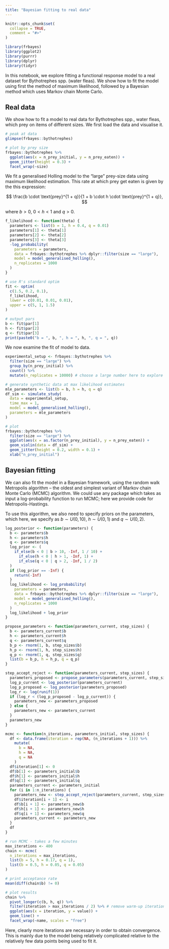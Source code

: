 ```yaml
---
title: "Bayesian fitting to real data"
---
```


```r
knitr::opts_chunk$set(
  collapse = TRUE,
  comment = "#>"
)
```

```r
library(frbayes)
library(ggplot2)
library(purrr)
library(dplyr)
library(tidyr)
```


In this notebook, we explore fitting a functional response model to a real dataset for Bythotrephes spp. (water fleas). We show how to fit the model using first the method of maximum likelihood, followed by a Bayesian method which uses Markov chain Monte Carlo.

## Real data
We show how to fit a model to real data for Bythotrephes spp., water fleas, which prey on items of different sizes. We first load the data and visualise it.
```r
# peak at data
glimpse(frbayes::bythotrephes)

# plot by prey size
frbayes::bythotrephes %>%
  ggplot(aes(x = n_prey_initial, y = n_prey_eaten)) +
  geom_jitter(height = 0.3) +
  facet_wrap(~size)
```

We fit a generalised Holling model to the "large" prey-size data using maximum likelihood estimation. This rate at which prey get eaten is given by the this expression:

$$
\frac{b \cdot \text{prey}^{1 + q}}{1 + b \cdot h \cdot \text{prey}^{1 + q}},
$$

where $b>0$, $0<h<1$ and $q>0$.

```r
f_likelihood <- function(theta) {
  parameters <- list(b = 1, h = 0.4, q = 0.01)
  parameters[1] <- theta[1]
  parameters[2] <- theta[2]
  parameters[3] <- theta[3]
  -log_probability(
    parameters = parameters,
    data = frbayes::bythotrephes %>% dplyr::filter(size == "large"),
    model = model_generalised_holling(),
    n_replicates = 1000
  )
}

# use R's standard optim
fit <- optim(
  c(1.5, 0.2, 0.1),
  f_likelihood,
  lower = c(0.01, 0.01, 0.01),
  upper = c(5, 1, 1.5)
)

# output pars
b <- fit$par[1]
h <- fit$par[2]
q <- fit$par[3]
print(paste0("b = ", b, ", h = ", h, ", q = ", q))
```

We now examine the fit of model to data.
```r
experimental_setup <- frbayes::bythotrephes %>%
  filter(size == "large") %>%
  group_by(n_prey_initial) %>%
  count() %>%
  mutate(n_replicates = 10000) # choose a large number here to explore full predictive distribution

# generate synthetic data at max likelihood estimates
mle_parameters <- list(b = b, h = h, q = q)
df_sim <- simulate_study(
  data = experimental_setup,
  time_max = 1,
  model = model_generalised_holling(),
  parameters = mle_parameters
)

# plot
frbayes::bythotrephes %>%
  filter(size == "large") %>%
  ggplot(aes(x = as.factor(n_prey_initial), y = n_prey_eaten)) +
  geom_violin(data = df_sim) +
  geom_jitter(height = 0.2, width = 0.1) +
  xlab("n_prey_initial")
```


## Bayesian fitting
We can also fit the model in a Bayesian framework, using the random walk Metropolis algorithm -- the oldest and simplest variant of Markov chain Monte Carlo (MCMC) algorithm. We could use any package which takes as input a log-probability function to run MCMC; here we provide code for Metropolis-Hastings.

To use this algorithm, we also need to specify priors on the parameters, which here, we specify as $b\sim U(0, 10)$, $h\sim U(0, 1)$ and $q\sim U(0, 2)$.

```r
log_posterior <- function(parameters) {
  b <- parameters$b
  h <- parameters$h
  q <- parameters$q
  log_prior <- (
    if_else(b < 0 | b > 10, -Inf, 1 / 10) +
      if_else(h < 0 | h > 1, -Inf, 1) +
      if_else(q < 0 | q > 2, -Inf, 1 / 2)
  )
  if (log_prior == -Inf) {
    return(-Inf)
  }
  log_likelihood <- log_probability(
    parameters = parameters,
    data = frbayes::bythotrephes %>% dplyr::filter(size == "large"),
    model = model_generalised_holling(),
    n_replicates = 1000
  )
  log_likelihood + log_prior
}

propose_parameters <- function(parameters_current, step_sizes) {
  b <- parameters_current$b
  h <- parameters_current$h
  q <- parameters_current$q
  b_p <- rnorm(1, b, step_sizes$b)
  h_p <- rnorm(1, h, step_sizes$h)
  q_p <- rnorm(1, q, step_sizes$q)
  list(b = b_p, h = h_p, q = q_p)
}

step_accept_reject <- function(parameters_current, step_sizes) {
  parameters_proposed <- propose_parameters(parameters_current, step_sizes)
  log_p_current <- log_posterior(parameters_current)
  log_p_proposed <- log_posterior(parameters_proposed)
  log_r <- log(runif(1))
  if (log_r < (log_p_proposed - log_p_current)) {
    parameters_new <- parameters_proposed
  } else {
    parameters_new <- parameters_current
  }
  parameters_new
}

mcmc <- function(n_iterations, parameters_initial, step_sizes) {
  df <- data.frame(iteration = rep(NA, (n_iterations + 1))) %>%
    mutate(
      b = NA,
      h = NA,
      q = NA
    )
  df$iteration[1] <- 0
  df$b[1] <- parameters_initial$b
  df$h[1] <- parameters_initial$h
  df$q[1] <- parameters_initial$q
  parameters_current <- parameters_initial
  for (i in 1:n_iterations) {
    parameters_new <- step_accept_reject(parameters_current, step_sizes)
    df$iteration[i + 1] <- i
    df$b[i + 1] <- parameters_new$b
    df$h[i + 1] <- parameters_new$h
    df$q[i + 1] <- parameters_new$q
    parameters_current <- parameters_new
  }
  df
}

# run MCMC - takes a few minutes
max_iterations <- 400
chain <- mcmc(
  n_iterations = max_iterations,
  list(b = 5, h = 0.17, q = 1),
  list(b = 0.5, h = 0.05, q = 0.05)
)

# print acceptance rate
mean(diff(chain$b) != 0)

# plot results
chain %>%
  pivot_longer(c(b, h, q)) %>%
  filter(iteration > max_iterations / 2) %>% # remove warm-up iterations
  ggplot(aes(x = iteration, y = value)) +
  geom_line() +
  facet_wrap(~name, scales = "free")
```

Here, clearly more iterations are necessary in order to obtain convergence. This is mainly due to the model being relatively complicated relative to the relatively few data points being used to fit it.

